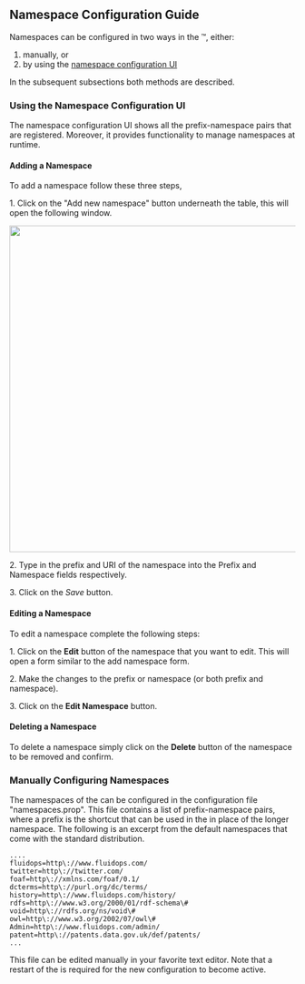 == Namespace Configuration Guide == 
Namespaces can be configured in two ways in the {{PRODUCT}}&#8482;, either: 

#manually, or
#by using the [[Admin:Namespaces | namespace configuration UI]] 

In the subsequent subsections both methods are described.

=== Using the Namespace Configuration UI ===

The namespace configuration UI shows all the prefix-namespace pairs that are registered. Moreover, it provides functionality to manage namespaces at runtime. 

==== Adding a Namespace ====
To add a namespace follow these three steps, 

1. Click on the "Add new namespace" button underneath the table, this will open the following window.
 
<img src="../images/help/addNSForm.png" width="574px" />

2. Type in the prefix and URI of the namespace into the Prefix and Namespace fields respectively. 

3. Click on the ''Save'' button.

==== Editing a Namespace ==== 
To edit a namespace complete the following steps:

1. Click on the '''Edit''' button of the namespace that you want to edit. This will open a form similar to the add namespace form.  

2. Make the changes to the prefix or namespace (or both prefix and namespace).

3. Click on the '''Edit Namespace''' button.  

==== Deleting a Namespace ====

To delete a namespace simply click on the '''Delete''' button of the namespace to be removed and confirm. 

=== Manually Configuring Namespaces ===

The namespaces of the {{PRODUCT}} can be configured in the configuration file "namespaces.prop".  This file contains a list of prefix-namespace pairs, where a prefix is the shortcut that can be used in the {{PRODUCT}} in place of the longer namespace.  The following is an excerpt from the default namespaces that come with the standard {{PRODUCT}} distribution.

<source>
....
fluidops=http\://www.fluidops.com/
twitter=http\://twitter.com/
foaf=http\://xmlns.com/foaf/0.1/
dcterms=http\://purl.org/dc/terms/
history=http\://www.fluidops.com/history/
rdfs=http\://www.w3.org/2000/01/rdf-schema\#
void=http\://rdfs.org/ns/void\#
owl=http\://www.w3.org/2002/07/owl\#
Admin=http\://www.fluidops.com/admin/
patent=http\://patents.data.gov.uk/def/patents/
...
</source>

This file can be edited manually in your favorite text editor. Note that a restart of the {{PRODUCT}} is required for the new configuration to become active. 